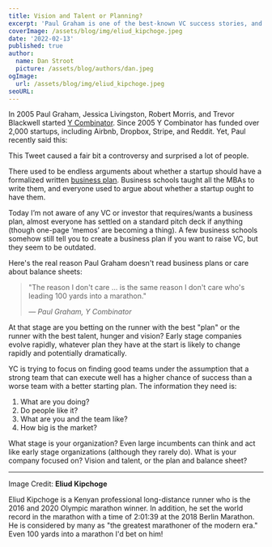 ```yaml
---
title: Vision and Talent or Planning?
excerpt: 'Paul Graham is one of the best-known VC success stories, and is a founder of Y Combinator. Since 2005 Y Combinator has funded over 2,000 startups, including Airbnb, Dropbox, Stripe, and Reddit. Paul has never read a business plan or a balance sheet. Why not?'
coverImage: /assets/blog/img/eliud_kipchoge.jpeg
date: '2022-02-13'
published: true
author:
  name: Dan Stroot
  picture: /assets/blog/authors/dan.jpeg
ogImage:
  url: /assets/blog/img/eliud_kipchoge.jpeg
seoURL:
---
```


In 2005 Paul Graham, Jessica Livingston, Robert Morris, and Trevor Blackwell started [Y Combinator](https://www.ycombinator.com/). Since 2005 Y Combinator has funded over 2,000 startups, including Airbnb, Dropbox, Stripe, and Reddit. Yet, Paul recently said this:

<CustomTweet id="1492682253612113921"/>

This Tweet caused a fair bit a controversy and surprised a lot of people. 

There used to be endless arguments about whether a startup should have a formalized written [business plan](https://en.m.wikipedia.org/wiki/Business_plan). Business schools taught all the MBAs to write them, and everyone used to argue about whether a startup ought to have them.

Today I’m not aware of any VC or investor that requires/wants a business plan, almost everyone has settled on a standard pitch deck if anything (though one-page ‘memos’ are becoming a thing). A few business schools somehow still tell you to create a business plan if you want to raise VC, but they seem to be outdated.

Here's the real reason Paul Graham doesn't read business plans or care about balance sheets:

>"The reason I don't care ... is the same reason I don't care who's leading 100 yards into a marathon."
>
> <cite>&mdash; Paul Graham, Y Combinator</cite>

At that stage are you betting on the runner with the best "plan" or the runner with the best talent, hunger and vision? Early stage companies evolve rapidly, whatever plan they have at the start is likely to change rapidly and potentially dramatically.

YC is trying to focus on finding good teams under the assumption that a strong team that can execute well has a higher chance of success than a worse team with a better starting plan. The information they need is:

1. What are you doing?
2. Do people like it?
3. What are you and the team like? 
3. How big is the market?

What stage is your organization? Even large incumbents can think and act like early stage organizations (although they rarely do). What is your company focused on?  Vision and talent, or the plan and balance sheet?

---

Image Credit: **Eliud Kipchoge**

<span className="text-sm">
Eliud Kipchoge is a Kenyan professional long-distance runner who is the 2016 and 2020 Olympic marathon winner. In addition, he set the world record in the marathon with a time of 2:01:39 at the 2018 Berlin Marathon. He is considered by many as "the greatest marathoner of the modern era."  Even 100 yards into a marathon I'd bet on him!
</span>